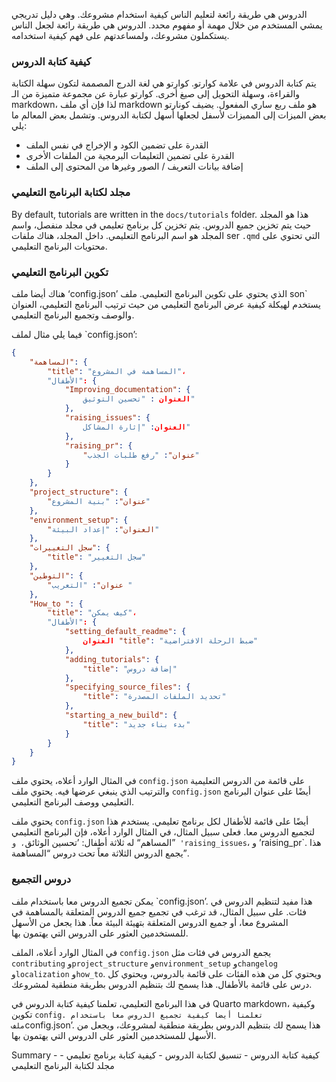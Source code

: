 الدروس هي طريقة رائعة لتعليم الناس كيفية استخدام مشروعك. وهي دليل تدريجي يمشي المستخدم من خلال مهمة أو مفهوم محدد. الدروس هي طريقة رائعة لجعل الناس يستكملون مشروعك، ولمساعدتهم على فهم كيفية استخدامه.

### كيفية كتابة الدروس
يتم كتابة الدروس في علامة كوارتو. كوارتو هي لغة الدرج المصممة لتكون سهلة الكتابة والقراءة، وسهلة التحويل إلى صيغ أخرى. كوارتو عبارة عن مجموعة متميزة من الـ markdown، لذا فإن أي ملف markdown هو ملف ربع ساري المفعول. يضيف كونارتو بعض الميزات إلى المميزات لأسفل لجعلها أسهل لكتابة الدروس. وتشمل بعض المعالم ما يلي:

- القدرة على تضمين الكود و الإخراج في نفس الملف
- القدرة على تضمين التعليمات البرمجية من الملفات الأخرى
- إضافة بيانات التعريف / الصور وغيرها من المحتوى إلى الملف


### مجلد لكتابة البرنامج التعليمي 
By default, tutorials are written in the `docs/tutorials` folder. هذا هو المجلد حيث يتم تخزين جميع الدروس. يتم تخزين كل برنامج تعليمي في مجلد منفصل، واسم المجلد هو اسم البرنامج التعليمي. داخل المجلد، هناك ملفات ser<unk> `.qmd` التي تحتوي على محتويات البرنامج التعليمي. 


### تكوين البرنامج التعليمي
هناك أيضا ملف 'config.json' الذي يحتوي على تكوين البرنامج التعليمي. ملف son` يستخدم لهيكلة كيفية عرض البرنامج التعليمي من حيث ترتيب البرنامج التعليمي، العنوان والوصف وتجميع البرنامج التعليمي.

فيما يلي مثال لملف `config.json':

```json
{
    "المساهمة": {
        "title": "المساهمة في المشروع"،
        "الأطفال": {
            "Improving_documentation": {
                العنوان : "تحسين التوثيق"
            },
            "raising_issues": {
                العنوان: "إثارة المشاكل"
            },
            "raising_pr": {
                "عنوان": "رفع طلبات الجذب"
            }
        }
    },
    "project_structure": {
        "عنوان": "بنية المشروع"
    },
    "environment_setup": {
        "العنوان": "إعداد البيئة"
    },
    "سجل التغييرات": {
        "title": "سجل التغيير"
    },
    "التوطين": {
        "عنوان": "التعريب "
    },
    "How_to ": {
        "title": "كيف يمكن"،
        "الأطفال": {
            "setting_default_readme": {
                العنوان "title": "ضبط الرحلة الافتراضية"
            },
            "adding_tutorials": {
                "title": "إضافة دروس"
            },
            "specifying_source_files": {
                "title": "تحديد الملفات المصدرة"
            },
            "starting_a_new_build": {
                "title": "بدء بناء جديد"
            }
        }
    }
}

```

في المثال الوارد أعلاه، يحتوي ملف `config.json` على قائمة من الدروس التعليمية والترتيب الذي ينبغي عرضها فيه. يحتوي ملف `config.json` أيضًا على عنوان البرنامج التعليمي ووصف البرنامج التعليمي.

يحتوي ملف `config.json` أيضًا على قائمة للأطفال لكل برنامج تعليمي. يستخدم هذا لتجميع الدروس معا. فعلى سبيل المثال، في المثال الوارد أعلاه، فإن البرنامج التعليمي ”المساهم“ له ثلاثة أطفال: 'تحسين الوثائق`، و 'raising_issues`، و 'raising_pr`. هذا يجمع الدروس الثلاثة معاً تحت دروس "المساهمة".

### دروس التجميع
يمكن تجميع الدروس معا باستخدام ملف `config.json'. هذا مفيد لتنظيم الدروس في فئات. على سبيل المثال، قد ترغب في تجميع جميع الدروس المتعلقة بالمساهمة في المشروع معا، أو جميع الدروس المتعلقة بتهيئة البيئة معاً. هذا يجعل من الأسهل للمستخدمين العثور على الدروس التي يهتمون بها.

في المثال الوارد أعلاه، الملف `config.json` يجمع الدروس في فئات مثل `contributing` و`project_structure` و`environment_setup` و`changelog` و`localization` و`how_to`. ويحتوي كل من هذه الفئات على قائمة بالدروس، ويحتوي كل درس على قائمة بالأطفال. هذا يسمح لك بتنظيم الدروس بطريقة منطقية لمشروعك.

في هذا البرنامج التعليمي، تعلمنا كيفية كتابة الدروس في Quarto markdown، وكيفية تكوين `config. تعلمنا أيضا كيفية تجميع الدروس معا باستخدام ملف `config.json'. هذا يسمح لك بتنظيم الدروس بطريقة منطقية لمشروعك، ويجعل من الأسهل للمستخدمين العثور على الدروس التي يهتمون بها.

Summary
    - كيفية كتابة الدروس
    - تنسيق لكتابة الدروس
    - كيفية كتابة برنامج تعليمي
    - مجلد لكتابة البرنامج التعليمي


